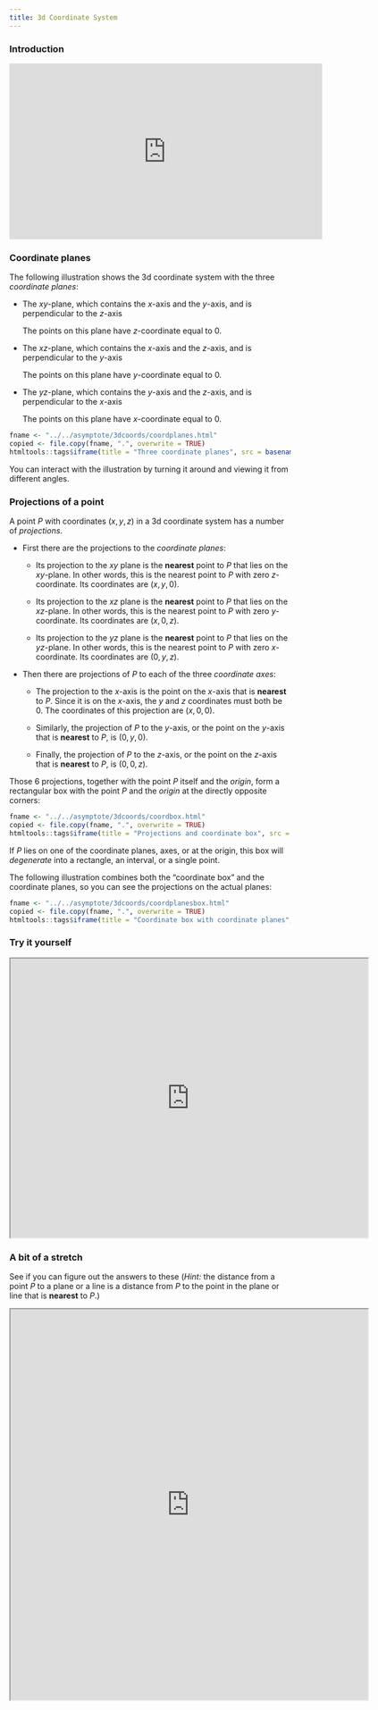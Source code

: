 ```yaml
---
title: 3d Coordinate System
---
```


### Introduction

<iframe width="560" height="315" src="https://www.youtube.com/embed/JsLqgb1E2c0" frameborder="0" allow="accelerometer; autoplay; encrypted-media; gyroscope; picture-in-picture" allowfullscreen></iframe>

### Coordinate planes

The following illustration shows the 3d coordinate system with the three
_coordinate planes_:

*  The $xy$-plane, which contains the $x$-axis and the $y$-axis, and is perpendicular to the $z$-axis

   The points on this plane have $z$-coordinate equal to 0.

*  The $xz$-plane, which contains the $x$-axis and the $z$-axis, and is perpendicular to the $y$-axis

   The points on this plane have $y$-coordinate equal to 0.

*  The $yz$-plane, which contains the $y$-axis and the $z$-axis, and is perpendicular to the $x$-axis

   The points on this plane have $x$-coordinate equal to 0.

```r
fname <- "../../asymptote/3dcoords/coordplanes.html"
copied <- file.copy(fname, ".", overwrite = TRUE)
htmltools::tags$iframe(title = "Three coordinate planes", src = basename(fname), width=285*2, height=256*2, frameborder="0")
```

You can interact with the illustration by turning it around and viewing it
from different angles.

### __Projections__ of a point

A point $P$ with coordinates $(x,y,z)$ in a 3d coordinate system has a number of _projections_.

- First there are the projections to the _coordinate planes_:

    - Its projection to the $xy$ plane is the __nearest__ point to $P$ that lies on
      the $xy$-plane.  In other words, this is the nearest point to $P$ with zero
      $z$-coordinate.  Its coordinates are $(x,y,0)$.

    - Its projection to the $xz$ plane is the __nearest__ point to $P$ that lies on
      the $xz$-plane.  In other words, this is the nearest point to $P$ with zero
      $y$-coordinate.  Its coordinates are $(x,0,z)$.

    - Its projection to the $yz$ plane is the __nearest__ point to $P$ that lies on
      the $yz$-plane.  In other words, this is the nearest point to $P$ with zero
      $x$-coordinate.  Its coordinates are $(0,y,z)$.

- Then there are projections of $P$ to each of the three _coordinate axes_:

    - The projection to the $x$-axis is the point on the $x$-axis that is
      __nearest__ to $P$.  Since it is on the $x$-axis, the $y$ and $z$
      coordinates must both be 0.  The coordinates of this projection are
      $(x,0,0)$.

    - Similarly, the projection of $P$ to the $y$-axis, or the point on the
      $y$-axis that is __nearest__ to $P$, is $(0,y,0)$.

    - Finally, the projection of $P$ to the $z$-axis, or the point on the
      $z$-axis that is __nearest__ to $P$, is $(0,0,z)$.

Those 6 projections, together with the point $P$ itself and the _origin_, form a
rectangular box with the point $P$ and the _origin_ at the directly opposite
corners:

```r
fname <- "../../asymptote/3dcoords/coordbox.html"
copied <- file.copy(fname, ".", overwrite = TRUE)
htmltools::tags$iframe(title = "Projections and coordinate box", src = basename(fname), width=285*2, height=256*2, frameborder="0")
```

If $P$ lies on one of the coordinate planes, axes, or at the origin, this box
will _degenerate_ into a rectangle, an interval, or a single point.

The following illustration combines both the "coordinate box" and the
coordinate planes, so you can see the projections on the actual planes:

```r
fname <- "../../asymptote/3dcoords/coordplanesbox.html"
copied <- file.copy(fname, ".", overwrite = TRUE)
htmltools::tags$iframe(title = "Coordinate box with coordinate planes", src = basename(fname), width=285*2, height=256*2, frameborder="0")
```

### Try it yourself

<iframe height="500" src="https://webwork.svsu.edu/webwork2/html2xml?
&answersSubmitted=0
&sourceFilePath=Library/272/setStewart12_1/problem_1.pg
&problemSeed=123
&displayMode=MathJax
&courseID=daemon_course
&userID=daemon
&course_password=daemon
&outputformat=simple" width="640">
</iframe>

### A bit of a stretch

See if you can figure out the answers to these (_Hint:_ the distance from a point
$P$ to a plane or a line is a distance from $P$ to the point in the plane or
line that is __nearest__ to $P$.)

<iframe height="700" src="https://webwork.svsu.edu/webwork2/html2xml?
&answersSubmitted=0
&sourceFilePath=Library/UMN/calculusStewartET/s_12_1_10.pg
&problemSeed=123
&displayMode=MathJax
&courseID=daemon_course
&userID=daemon
&course_password=daemon
&outputformat=simple" width="640">
</iframe>

